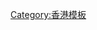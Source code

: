 {{Navbox
|style = width:60%
|state = uncollapsed
|name  = 香港科學園
|bodyclass = hlist

|title = [[香港科學園]]
|list1 =
* [[天賦海灣]]
* [[科技大道]]
* [[創新路]]
* [[科進路]]
* [[科城路]]
* [[白石角站|{{gray|白石角站}}]]
* [[白石角海濱長廊]]
}}
<noinclude>[[Category:香港模板]]</noinclude>